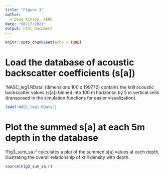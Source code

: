---
title: "Figure 3"
author:
  - Doug Kinzey, AERD
date: "08/17/2021"
output: html_document
---

```{r setup, include=FALSE}
knitr::opts_chunk$set(echo = TRUE)
```

# Load the database of acoustic backscatter coefficients (s[a])
'NASC_leg1.RData' (dimensions 100 x 199772) contains the krill acoustic backscatter values (s[a]) binned into 100 m horizontal by 5 m vertical cells  (transposed in the simulation functions for easier visualization).

```{r load_data}
load('NASC_leg1.RData')
```

# Plot the summed s[a] at each 5m depth in the database

'Fig3_sum_sa.r' calculates a plot of the summed s[a] values at each depth, illustrating the overall relationship of krill density with depth.

```{r load_data}
source(Fig3_sum_sa.r)
```


